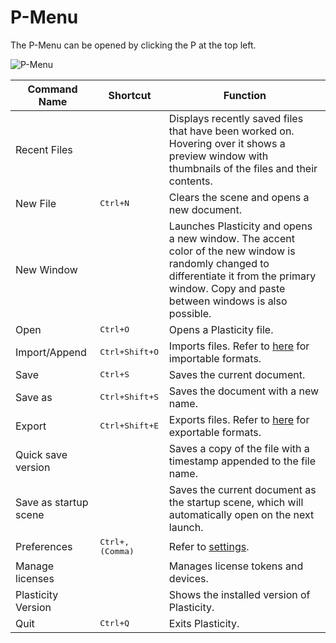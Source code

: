 # P-Menu

The P-Menu can be opened by clicking the P at the top left.

![P-Menu](/img/file-menu.png)

| Command Name          | Shortcut                    | Function                                                                                                                                                                                         |
| --------------------- | --------------------------- | ------------------------------------------------------------------------------------------------------------------------------------------------------------------------------------------------ |
| Recent Files          |                             | Displays recently saved files that have been worked on. Hovering over it shows a preview window with thumbnails of the files and their contents. |
| New File                 | <kbd>Ctrl+N</kbd>         | Clears the scene and opens a new document.                                                                                                                                                       |
| New Window            |                             | Launches Plasticity and opens a new window. The accent color of the new window is randomly changed to differentiate it from the primary window. Copy and paste between windows is also possible. |
| Open                  | <kbd>Ctrl+O</kbd>         | Opens a Plasticity file.                                                                                                                                                                         |
| Import/Append         | <kbd>Ctrl+Shift+O</kbd> | Imports files. Refer to [here](import-export#file-import) for importable formats.                                                                                                              |
| Save                  | <kbd>Ctrl+S</kbd>         | Saves the current document.                                                                                                                                                                      |
| Save as               | <kbd>Ctrl+Shift+S</kbd> | Saves the document with a new name.                                                                                                                                                              |
| Export                | <kbd>Ctrl+Shift+E</kbd> | Exports files. Refer to [here](import-export#file-export) for exportable formats.                                                                                                              |
| Quick save version    |                             | Saves a copy of the file with a timestamp appended to the file name.                                                                                                                             |
| Save as startup scene |                             | Saves the current document as the startup scene, which will automatically open on the next launch.                                                                                               |
| Preferences           | <kbd>Ctrl+,(Comma)</kbd> | Refer to [settings](preferences).                                                                                                                                                              |
| Manage licenses       |                             | Manages license tokens and devices.                                                                                                                                                              |
| Plasticity Version    |                             | Shows the installed version of Plasticity.                                                                                                                                                       |
| Quit                  | <kbd>Ctrl+Q</kbd>         | Exits Plasticity.                                                                                                                                                                                |
